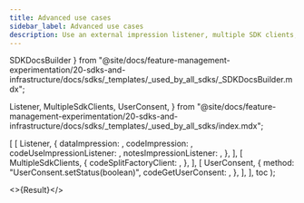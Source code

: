 ```yaml
---
title: Advanced use cases
sidebar_label: Advanced use cases
description: Use an external impression listener, multiple SDK clients, user consent, and certificate pinning.
---
```


  SDKDocsBuilder
} from "@site/docs/feature-management-experimentation/20-sdks-and-infrastructure/docs/sdks/_templates/_used_by_all_sdks/_SDKDocsBuilder.mdx";

  Listener,
  MultipleSdkClients,
  UserConsent,
} from "@site/docs/feature-management-experimentation/20-sdks-and-infrastructure/docs/sdks/_templates/_used_by_all_sdks/index.mdx";





  [
    [ 
      Listener, 
      { 
        dataImpression:            <DataImpression />,
        codeImpression:            <Impression />,
        codeUseImpressionListener: <UseImpressionListener />,
        notesImpressionListener:   <NotesImpressionListener />,
      }, 
    ],
    [ 
      MultipleSdkClients, 
      {
        codeSplitFactoryClient: <SplitFactoryClient />,
      },
    ],
    [
      UserConsent,
      {
        method:             "UserConsent.setStatus(boolean)",
        codeGetUserConsent: <GetUserConsent />,
      },
    ],
  ],
  toc
);

<>{Result}</>